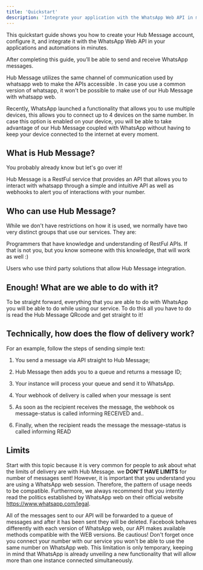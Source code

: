 ```yaml
---
title: 'Quickstart'
description: 'Integrate your application with the WhatsApp Web API in minutes'
---
```


This quickstart guide shows you how to create your Hub Message account, configure it, and integrate it with the WhatsApp Web API in your applications and automations in minutes.

After completing this guide, you’ll be able to send and receive WhatsApp messages.

<Note>
  Hub Message utilizes the same channel of communication used by whatsapp web to make the APIs accessible . In case you use a common version of whatsapp, it won't be possible to make use of our Hub Message with whatsapp web.

  Recently, WhatsApp launched a functionality that allows you to use multiple devices, this allows you to connect up to 4 devices on the same number. In case this option is enabled on your device, you will be able to take advantage of our Hub Message coupled with WhatsApp without having to keep your device connected to the internet at every moment.
</Note>

## What is Hub Message?

You probably already know but let's go over it!

Hub Message is a RestFul service that provides an API that allows you to interact with whatsapp through a simple and intuitive API as well as webhooks to alert you of interactions with your number.

## Who can use Hub Message?

While we don't have restrictions on how it is used, we normally have two very distinct groups that use our services. They are:

Programmers that have knowledge and understanding of RestFul APIs. If that is not you, but you know someone with this knowledge, that will work as well :)

Users who use third party solutions that allow Hub Message integration.

## Enough! What are we able to do with it?

To be straight forward, everything that you are able to do with WhatsApp you will be able to do while using our service. To do this all you have to do is read the Hub Message QRcode and get straight to it!

## Technically, how does the flow of delivery work? 

For an example, follow the steps of sending simple text:

1. You send a message via API straight to Hub Message;

2. Hub Message then adds you to a queue and returns a message ID;

3. Your instance will process your queue and send it to WhatsApp.

4. Your webhook of delivery is called when your message is sent 

5. As soon as the recipient receives the message, the webhook os message-status is called informing RECEIVED and..

6. Finally, when the recipient reads the message the message-status is called informing READ

## Limits

Start with this topic because it is very common for people to ask about what the limits of delivery are with Hub Message. we **DON'T HAVE LIMITS** for number of messages sent! However, it is important that you understand you are using a WhatsApp web session. Therefore, the pattern of usage needs to be compatible. Furthermore, we always recommend that you intently read the politics established by WhatsApp web on their official website https://www.whatsapp.com/legal.

<Note>
  All of the messages sent to our API will be forwarded to a queue of messages and after it has been sent they will be deleted.
</Note>

<Tip>
  Facebook behaves differently with each version of WhatsApp web, our API makes available methods compatible with the WEB versions. 
</Tip>

<Warning>
  Be cautious! Don't forget once you connect your number with our service you won't be able to use the same number on WhatsApp web. This limitation is only temporary, keeping in mind that WhatsApp is already unveiling a new functionality that will allow more than one instance connected simultaneously. 
</Warning>
